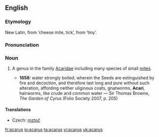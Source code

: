 ==English==
{{wikipedia|Acarina}}
===Etymology===
New Latin, from {{AGr.}} '''{{polytonic|[[ἄκαρι]]}}''' ‘cheese mite, tick’, from '''{{polytonic|[[ἀκαρής]]}}''' ‘tiny’.

===Pronunciation===
{{IPA|/ˈækəɹəs/}}

===Noun===
{{en-noun|acari}}

# {{zoology}} A genus in the family [[Acaridae]] including many species of small [[mite]]s.
#*'''1658''': water strongly boiled; wherein the Seeds are extinguished by fire and decoction, and therefore last long and pure without such alteration, affording neither uliginous coats, gnatworms, '''Acari''', hairworms, like crude and common water — Sir Thomas Browne, ''The Garden of Cyrus'' (Folio Society 2007, p. 205)

====Translations====
{{trans-top|genus}}
*Czech: [[roztoč]] {{m}}
{{trans-mid}}
{{trans-bottom}}

[[fr:acarus]]
[[io:acarus]]
[[ta:acarus]]
[[vi:acarus]]
[[uk:acarus]]